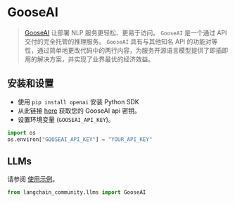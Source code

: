 # GooseAI

>[GooseAI](https://goose.ai) 让部署 NLP 服务更轻松、更易于访问。
> `GooseAI` 是一个通过 API 交付的完全托管的推理服务。
> `GooseAI` 具有与其他知名 API 的功能对等性，通过简单地更改代码中的两行内容，为服务开源语言模型提供了即插即用的解决方案，并实现了业界最优的经济效益。

## 安装和设置

- 使用 `pip install openai` 安装 Python SDK
- 从此链接 [here](https://goose.ai/) 获取您的 GooseAI api 密钥。
- 设置环境变量 (`GOOSEAI_API_KEY`)。

```python
import os
os.environ["GOOSEAI_API_KEY"] = "YOUR_API_KEY"
```

## LLMs

请参阅 [使用示例](/docs/integrations/llms/gooseai)。

```python
from langchain_community.llms import GooseAI
```